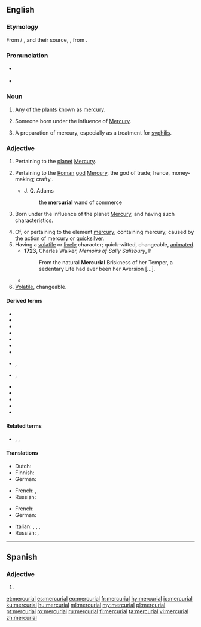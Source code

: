 ==English==

===Etymology===
From {{etyl|xno|en}} / {{etyl|fro|en}} {{m|fro|mercurial}}, and their source, {{etyl|la|en}} {{m|la|mercurialis}}, from {{m|la|Mercurius||Mercury}}.

===Pronunciation===
* {{a|UK}} {{IPA|/məːˈkjʊəɹɪəl/|lang=en}}
* {{a|US}} {{IPA|/mɝˈkjʊri.əl/|/mɝˈkjɔri.əl/|lang=en}}

===Noun===
{{en-noun}}

# {{lb|en|obsolete}} Any of the [[plant]]s known as [[mercury]]. {{defdate|13th-17th c.}}
# {{lb|en|astrology}} Someone born under the influence of [[Mercury]]. {{defdate|from 16th c.}}
# {{lb|en|now|_|historical}} A preparation of mercury, especially as a treatment for [[syphilis]]. {{defdate|from 17th c.}}

===Adjective===
{{en-adj}}

# {{lb|en|often capitalized, see '''''[[Mercurial]]'''''}} Pertaining to the [[planet]] [[Mercury]]. {{defdate|from 14th c.}}
# {{lb|en|often capitalized, see '''''[[Mercurial]]'''''}} Pertaining to the [[Roman]] [[god]] [[Mercury]], the god of trade; hence, money-making; crafty.. {{defdate|from 15th c.}}
#* J. Q. Adams
#*: the '''mercurial''' wand of commerce
# {{lb|en|astrology}} Born under the influence of the planet [[Mercury]], and having such characteristics. {{defdate|from 16th c.}}
# Of, or pertaining to the element [[mercury]]; containing mercury; caused by the action of mercury or [[quicksilver]]. {{defdate|from 16th c.}}
# Having a [[volatile]] or [[lively]] character; quick-witted, changeable, [[animated]]. {{defdate|from 17th c.}}
#* '''1723''', Charles Walker, ''Memoirs of Sally Salisbury'', I:
#*: From the natural '''Mercurial''' Briskness of her Temper, a sedentary Life had ever been her Aversion [...].
#* {{quote-journal|date=October 22, 2016
|author=Rami G Khouri
|title=Lebanese oligarchy preserves its interests once again
|work=Aljazeera
|url=http://www.aljazeera.com/indepth/opinion/2016/10/lebanese-oligarchy-preserves-interests-161021075017806.html
|page=
|passage=Lebanon has shown once again that it is a land of dazzling deals and '''mercurial''' personalities, including in the realm of the national presidency itself.
}}
# [[volatile|Volatile]], changeable.
#: {{ux|en|his '''mercurial''' temperament}}


====Derived terms====
{{top2}}
* {{l|en|mercurial eczema}}
* {{l|en|mercurial glossitis}}
* {{l|en|mercurial ointment}}
* {{l|en|mercurial phosphorus}}
* {{l|en|mercurial pneumatic trough}}
* {{l|en|mercurial rash}}
* {{l|en|mercurial trough}}
{{mid2}}
* {{l|en|mercurialisation}}, {{l|en|mercurialization}}
* {{l|en|mercurialise}}, {{l|en|mercurialize}}
* {{l|en|mercurialism}}
* {{l|en|mercurialist}}
* {{l|en|mercuriality}}
* {{l|en|mercurially}}
* {{l|en|organomercurial}}
{{bottom}}

====Related terms====
* {{l|en|mercuric}}, {{l|en|mercury}}, {{l|en|Mercury}}

====Translations====
{{trans-top|containing the element mercury}}
* Dutch: {{t|nl|kwikhoudend}}
* Finnish: {{t|fi|elohopeapitoinen}}
* German: {{t+|de|quecksilberhaltig}}
{{trans-mid}}
* French: {{t+|fr|mercuriel|m}}, {{t+|fr|mercurielle|f}}
* Russian: {{t+|ru|рту́тный|m}}
{{trans-bottom}}

{{trans-top|lively, quick-witted}}
* French: {{t+|fr|lunatique}}
* German: {{t+|de|sprunghaft}}
{{trans-mid}}
* Italian: {{t+|it|mutevole}}, {{t+|it|lunatico|m}}, {{t+|it|incostante}}, {{t+|it|volubile}}
* Russian: {{t+|ru|сообрази́тельный|m}}, {{t+|ru|нахо́дчивый|m}}
{{trans-bottom}}

----

==Spanish==

===Adjective===
{{es-adj|pl=mercuriales}}

# {{l|en|mercurial}}

[[et:mercurial]]
[[es:mercurial]]
[[eo:mercurial]]
[[fr:mercurial]]
[[hy:mercurial]]
[[io:mercurial]]
[[ku:mercurial]]
[[hu:mercurial]]
[[ml:mercurial]]
[[my:mercurial]]
[[pl:mercurial]]
[[pt:mercurial]]
[[ro:mercurial]]
[[ru:mercurial]]
[[fi:mercurial]]
[[ta:mercurial]]
[[vi:mercurial]]
[[zh:mercurial]]